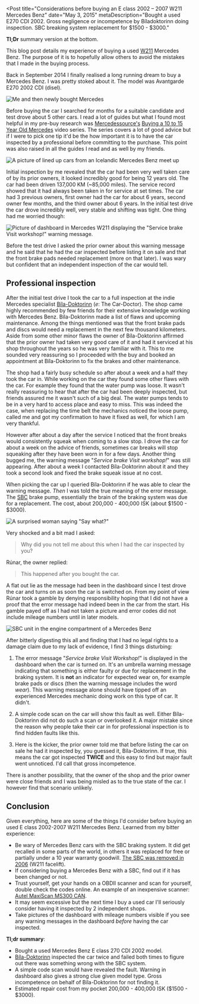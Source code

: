 
<Post
  title="Considerations before buying an E class 2002 – 2007 W211 Mercedes Benz"
  date="May 3, 2015"
  metaDescription="Bought a used E270 CDI 2002. Gross negligence or
  incompetence by Bíladoktorinn doing inspection. SBC breaking system
  replacement for $1500 - $3000."
>

**Tl;Dr** summary version at the bottom.

This blog post details my experience of buying a used [W211][0] Mercedes Benz. The purpose of it is
to hopefully allow others to avoid the mistakes that I made in the buying process.

Back in September 2014 I finally realised a long running dream to buy a Mercedes Benz. I was pretty
stoked about it. The model was Avantgarde E270 2002 CDI (disel).

<Image
  src="/images/considerations-before-buying-an-e-class-2002-2009-w211-mercedes-benz/jonrh-benz.jpg"
  alt="Me and then newly bought Mercedes"
  width={1024}
  height={641}
/>

Before buying the car I searched for months for a suitable candidate and test drove about 5 other
cars. I read a lot of guides but what I found most helpful in my pre-buy research was
[Mercedessource's][1] [Buying a 10 to 15 Year Old Mercedes][2] video series. The series covers a
lot of good advice but if I were to pick one tip it'd be the how important it is to have the car
inspected by a professional before committing to the purchase. This point was also raised in all
the guides I read and as well by my friends.

<Image
  src="/images/considerations-before-buying-an-e-class-2002-2009-w211-mercedes-benz/benz-meetup-2014.jpg"
  alt="A picture of lined up cars from an Icelandic Mercedes Benz meet up"
  width={960}
  height={720}
/>

Initial inspection by me revealed that the car had been very well taken care of by its prior
owners, it looked incredibly good for being 12 years old. The car had been driven 137,000 KM
(~85,000 miles). The service record showed that it had always been taken in for service at set
times. The car had 3 previous owners, first owner had the car for about 6 years, second owner few
months, and the third owner about 6 years. In the initial test drive the car drove incredibly well,
very stable and shifting was tight. One thing had me worried though:

<Image
  src="/images/considerations-before-buying-an-e-class-2002-2009-w211-mercedes-benz/service-brake-visit-workshop.jpg"
  alt='Picture of dashboard in Mercedes W211 displaying the "Service brake Visit workshop!" warning message.'
  width={1035}
  height={972}
/>

Before the test drive I asked the prior owner about this warning message and he said that he had
the car inspected before listing it on sale and that the front brake pads needed replacement (more
on that later). I was wary but confident that an independent inspection of the car would tell.


## Professional inspection
After the initial test drive I took the car to a full inspection at the indie Mercedes specialist
[Bíla-Doktorinn][3] (*e*: The Car-Doctor). The shop came highly recommended by few friends for
their extensive knowledge working with Mercedes Benz. Bíla-Doktorinn made a list of flaws and
upcoming maintenance. Among the things mentioned was that the front brake pads and discs would need
a replacement in the next few thousand kilometers. Aside from some other minor flaws the owner of
Bíla-Doktorinn affirmed that the prior owner had taken very good care of it and had it serviced at
his shop throughout the years so he was very familiar with it. This to me sounded very reassuring
so I proceeded with the buy and booked an appointment at Bíla-Doktorinn to fix the brakes and other
maintenance.

The shop had a fairly busy schedule so after about a week and a half they took the car in. While
working on the car they found some other flaws with the car. For example they found that the water
pump was loose. It wasn't really reassuring to hear that after the car had been deeply inspected,
but friends assured me it wasn't such of a big deal. The water pumps tends to be in a very hard to
access place and easy to miss. This was indeed the case, when replacing the time belt the mechanics
noticed the loose pump, called me and got my confirmation to have it fixed as well, for which I am
very thankful.

However after about a day after the service I noticed that the front breaks would consistently
squeak when coming to a slow stop. I drove the car for about a week on the advice of friends,
sometimes car breaks will stop squeaking after they have been worn in for a few days. Another thing
bugged me, the warning message "*Service brake Visit workshop!*" was still appearing. After
about a week I contacted Bíla-Doktorinn about it and they took a second look and fixed the brake
squeak issue at no cost.

When picking the car up I queried Bíla-Doktorinn if he was able to clear the warning message.
*Then* I was told the true meaning of the error message. The [SBC][4] brake pump, essentially the
brain of the braking system was due for a replacement. The cost, about 200,000 - 400,000 ISK (about
$1500 - $3000).

<Image
  src="/images/considerations-before-buying-an-e-class-2002-2009-w211-mercedes-benz/say-what.gif"
  alt='A surprised woman saying "Say what?"'
  width={500}
  height={220}
/>

Very shocked and a bit mad I asked:

> Why did you not tell me about this when I had the car inspected by you?

Rúnar, the owner replied:

> This happened after you bought the car.

A flat out lie as the message had been in the dashboard since I test drove the car and turns on as
soon the car is switched on. From my point of view Rúnar took a gamble by denying responsibility
hoping that I did not have a proof that the error message had indeed been in the car from the
start. His gamble payed off as I had not taken a picture and error codes did not include mileage
numbers until in later models.

<Image
  src="/images/considerations-before-buying-an-e-class-2002-2009-w211-mercedes-benz/sbc-mercedes-benz.jpg"
  alt="SBC unit in the engine compartment of a Mercedes Benz"
  width={800}
  height={600}
/>

After bitterly digesting this all and finding that I had no legal rights to a damage claim due to
my lack of evidence, I find 3 things disturbing:


1. The error message "*Service brake Visit Workshop!*" is displayed in the dashboard when the car
is turned on. It's an umbrella warning message indicating that something is either faulty or due
for replacement in the braking system. It is **not** an indicator for expected wear on, for
example brake pads or discs (then the warning message includes the word *wear*). This warning
message alone should have tipped off an experienced Mercedes mechanic doing work on this type of
car. It didn't.

2. A simple code scan on the car will show this fault as well. Either Bíla-Doktorinn did not do
such a scan or overlooked it. A major mistake since the reason why people take their car in for
professional inspection is to find hidden faults like this.

3. Here is the kicker, the prior owner told me that before listing the car on sale he had it
inspected by, you guessed it, Bíla-Doktorinn. If true, this means the car got inspected
**TWICE** and this easy to find but major fault went unnoticed. I'd call that gross incompetence.


There is another possibility, that the owner of the shop and the prior owner were close friends
and I was being misled as to the true state of the car. I however find that scenario unlikely.


## Conclusion
Given everything, here are some of the things I'd consider before buying an used E class 2002-2007
W211 Mercedes Benz. Learned from my bitter experience:

+ Be wary of Mercedes Benz cars with the SBC braking system. It did get recalled in some parts of
the world, in others it was replaced for free or partially under a 10 year warranty goodwill.
[The SBC was removed in 2006][5] (W211 facelift).
+ If considering buying a Mercedes Benz with a SBC, find out if it has been changed or not.
+ Trust yourself, get your hands on a OBDII scanner and scan for yourself, double check the codes
online. An example of an inexpensive scanner: [Autel MaxiScan MS300 CAN][6].
+ It may seem excessive but the next time I buy a used car I'll seriously consider having it
inspected by 2 independent shops.
+ Take pictures of the dashboard with mileage numbers visible if you see any warning messages in
the dashboard *before* having the car inspected.

**Tl;dr summary**:

+ Bought a used Mercedes Benz E class 270 CDI 2002 model.
+ [Bíla-Doktorinn][3] inspected the car twice and failed both times to figure out there was
something wrong with the SBC system.
+ A simple code scan would have revealed the fault. Warning in dashboard also gives a strong clue
given model type. Gross incompetence on behalf of Bíla-Doktorinn for not finding it.
+ Estimated repair cost from my pocket 200,000 - 400,000 ISK ($1500 - $3000).


[0]: http://en.wikipedia.org/wiki/Mercedes-Benz_E-Class_%28W211%29
[1]: https://www.youtube.com/user/Mercedessource
[2]: https://www.youtube.com/playlist?list=PLtRKk64pu2wor0z1jFnOhv6LIBlIh1Kxa
[3]: http://www.doktorinn.is/
[4]: http://en.wikipedia.org/wiki/Sensotronic_Brake_Control
[5]: http://autoweek.com/article/car-news/mercedes-cancels-wire-brake-system-decision-blow-technologys-future
[6]: http://www.amazon.com/gp/product/B001LHVOVK/

</Post>
